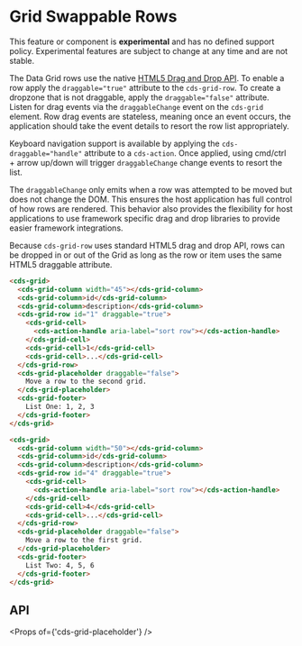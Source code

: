 
<Meta title="Data Grid (Preview)/Swappable Rows" />

# Grid Swappable Rows

<cds-alert-group status="danger" cds-layout="m-b:lg">
  <cds-alert>
    This feature or component is <strong>experimental</strong> and has no defined support policy. Experimental features
    are subject to change at any time and are not stable.
  </cds-alert>
</cds-alert-group>

The Data Grid rows use the native [HTML5 Drag and Drop API](https://developer.mozilla.org/en-US/docs/Web/API/HTML_Drag_and_Drop_API).
To enable a row apply the `draggable="true"` attribute to the `cds-grid-row`. To
create a dropzone that is not draggable, apply the `draggable="false"` attribute.
Listen for drag events via the `draggableChange` event on the `cds-grid` element.
Row drag events are stateless, meaning once an event occurs, the application should
take the event details to resort the row list appropriately.

Keyboard navigation support is available by applying the `cds-draggable="handle"` attribute to a `cds-action`.
Once applied, using cmd/ctrl + arrow up/down will trigger `draggableChange` change events to resort the list.

The `draggableChange` only emits when a row was attempted to be moved but does not change the DOM.
This ensures the host application has full control of how rows are rendered. This behavior also
provides the flexibility for host applications to use framework specific drag and drop libraries
to provide easier framework integrations.

<cds-alert status="info" cds-layout="m-b:lg">
  Because <code>cds-grid-row</code> uses standard HTML5 drag and drop API, rows can be dropped in or out of the Grid as
  long as the row or item uses the same HTML5 draggable attribute.
</cds-alert>

<Story id="stories-grid--swappable-rows" />

```html
<cds-grid>
  <cds-grid-column width="45"></cds-grid-column>
  <cds-grid-column>id</cds-grid-column>
  <cds-grid-column>description</cds-grid-column>
  <cds-grid-row id="1" draggable="true">
    <cds-grid-cell>
      <cds-action-handle aria-label="sort row"></cds-action-handle>
    </cds-grid-cell>
    <cds-grid-cell>1</cds-grid-cell>
    <cds-grid-cell>...</cds-grid-cell>
  </cds-grid-row>
  <cds-grid-placeholder draggable="false">
    Move a row to the second grid.
  </cds-grid-placeholder>
  <cds-grid-footer>
    List One: 1, 2, 3
  </cds-grid-footer>
</cds-grid>

<cds-grid>
  <cds-grid-column width="50"></cds-grid-column>
  <cds-grid-column>id</cds-grid-column>
  <cds-grid-column>description</cds-grid-column>
  <cds-grid-row id="4" draggable="true">
    <cds-grid-cell>
      <cds-action-handle aria-label="sort row"></cds-action-handle>
    </cds-grid-cell>
    <cds-grid-cell>4</cds-grid-cell>
    <cds-grid-cell>...</cds-grid-cell>
  </cds-grid-row>
  <cds-grid-placeholder draggable="false">
    Move a row to the first grid.
  </cds-grid-placeholder>
  <cds-grid-footer>
    List Two: 4, 5, 6
  </cds-grid-footer>
</cds-grid>
```

## API

<Props of={'cds-grid-placeholder'} />
